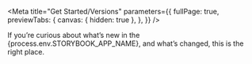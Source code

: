 
<Meta
  title="Get Started/Versions"
  parameters={{
    fullPage: true,
    previewTabs: {
      canvas: { hidden: true },
    },
  }}
/>

<Title>Versions</Title>
<Subtitle>
  If you’re curious about what’s new in the {process.env.STORYBOOK_APP_NAME},
  and what’s changed, this is the right place.
</Subtitle>

<V124 />
<V123 />
<V122 />
<V111 />
<V100 />